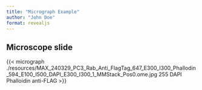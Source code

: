 ```yaml
---
title: "Micrograph Example"
author: "John Doe"
format: revealjs
---
```


## Microscope slide

{{< micrograph ./resources/MAX_240329_PC3_Rab_Anti_FlagTag_647_E300_I300_Phallodin_594_E100_I500_DAPI_E300_I300_1_MMStack_Pos0.ome.jpg 255 DAPI Phalloidin anti-FLAG >}}

